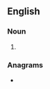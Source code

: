 ==English==

===Noun===
{{head|en|noun plural form}}

# {{plural of|spader|lang=en}}

===Anagrams===
* {{anagrams|en|Persads|adpress|sparsed|spreads}}